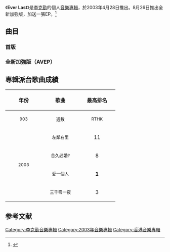 {{Album infobox | <!-- See Wikipedia:WikiProject_Albums -->
| Name        = Ever Last
| Type        = [[專輯|專輯]]
| Artist      = [[李克勤|李克勤]]
| Cover       = 李克勤 Ever Last.jpg
| Released    = 2003年4月28日（AVCD）<br>2003年8月26日（全新加強版）
| Recorded    = 2003年
| Genre       = [[粵語流行音樂|粵語流行音樂]]
| Length      = 40:27
| Label       = [[環球唱片_(香港)|環球唱片]]
| Last album  = [[Let's_Celebrate|Let's Celebrate]]<br>（2002年）
| This album  = '''Ever Last'''<br>（2003年）
| Next album  = [[Custom_Made|Custom Made]]<br>（2003年）
}}

《'''Ever Last'''》是[[李克勤|李克勤]]的個人[[音樂專輯|音樂專輯]]，於2003年4月28日推出。8月26日推出全新加強版，加送一張EP。<ref>{{Cite web |url=https://ent.163.com/ent_2003/editor/030818/030818_186085.html |title=存档副本 |access-date=2021-05-08 |archive-date=2006-12-13 |archive-url=https://web.archive.org/web/20061213030613/http://ent.163.com/ent_2003/editor/030818/030818_186085.html }}</ref>

== 曲目 ==
=== 首版 ===
{{tracklist
| headline        = Visual
| total_length    = 

| title1         = Computer Data - Not Playable
| length1        = 

| title2         = 合久必婚?
| note2          = MV
| length2        = 

| title3         = 愛一個人
| note3          = MV
| length3        = 
}}

{{tracklist
| headline        = Audio
| total_length    = 40:27
| title_width = 16%

| title4         = 合久必婚?
| music4         = [[伍樂城|伍樂城]]
| lyrics4        = [[林夕|林夕]]
| arranger4      = 伍樂城
| producer4      = 伍樂城
| longnote4      = 第一主打
| length4        = 3:13

| title5         = 愛一個人
| music5         = [[陳輝陽|陳輝陽]]
| lyrics5        = 林夕
| arranger5      = 陳輝陽
| producer5      = 陳輝陽
| note5          = [[陳慧琳|陳慧琳]]合唱
| longnote5      = 第二主打
| length5        = 3:11

| title6         = 頭髮未梳好
| music6         = [[黎澤發|Rob Lay]]
| lyrics6        = [[李峻一|李峻一]]
| arranger6      = 陳輝陽
| producer6      = 陳輝陽
| longnote6      = 
| length6        = 3:44

| title7         = 三千零一夜
| music7         = [[梁詠琪|梁詠琪]]
| lyrics7        = [[陳少琪|陳少琪]]
| arranger7      = [[趙增熹|趙增熹]]<br>[[張人傑_(音樂人)|張人傑]]
| producer7      = 趙增熹<br>陳少琪
| longnote7      = 第三主打
| length7        = 3:44

| title8         = 兒女私情
| music8         = [[吳國恩|吳國恩]]<br>[[江港生|江港生]]
| lyrics8        = [[黃偉文|黃偉文]]
| arranger8      = [[刘志远_(香港音乐人)|劉志遠]]<br>[[褚鎮東|褚鎮東]]
| producer8      = 江港生
| longnote8      = 
| length8        = 4:17

| title9         = 快樂藥
| music9         = [[胡彥斌|胡彥斌]]
| lyrics9        = 李峻一
| arranger9      = [[Ted_Lo|Ted Lo]]
| producer9      = 江港生
| longnote9      = 
| length9        = 3:41

| title10        = 今天最愛
| music10        = 陳輝陽
| lyrics10       = 林夕
| arranger10     = 陳輝陽
| producer10     = 陳輝陽
| longnote10     = 
| length10       = 3:01

| title11        = 隔夜仇
| music11        = [[黃貫中|黃貫中]]
| lyrics11       = [[因葵|因葵]]
| arranger11     = [[Polar_Bear|Polar Bear]]
| producer11     = 黃貫中
| longnote11     = 
| length11       = 4:20

| title12        = 米奇與米妮
| music12        = [[關心妍|關心妍]]
| lyrics12       = 陳少琪
| arranger12     = 褚鎮東
| producer12     = 江港生
| longnote12     = 
| length12       = 3:55

| title13        = 四角戀
| music13        = [[張佳添|張佳添]]<br>江港生
| lyrics13       = 陳少琪
| arranger13     = [[Adrian_Chan|Adrian Chan]]<br>褚鎮東
| producer13     = 江港生
| longnote13     = 
| length13       = 3:50

| title14        = 好人一個
| music14        = 伍樂城
| lyrics14       = 黃偉文
| arranger14     = 伍樂城
| producer14     = 伍樂城
| longnote14     = 
| length14       = 3:27
}}

=== 全新加強版（AVEP） ===
{{tracklist
| headline        = Visual
| total_length    = 

| title1         = Computer Data - Not Playable
| length1        = 

| title2         = 三千零一夜
| note2          = MV
| length2        = 

| title3         = 兒女私情
| note3          = MV
| length3        = 
}}

{{tracklist
| headline        = Audio
| total_length    = 
| title_width = 16%

| title4         = 現代足球小將
| music4         = [[江港生|江港生]]<br>[[李克勤|李克勤]]
| lyrics4        = 李克勤
| arranger4      = [[Billy_Chan|Billy Chan]]<br>[[Adrian_Chan|Adrian Chan]]
| producer4      = 江港生
| longnote4      = 
| length4        = 

| title5         = 有了你世界更美
| music5         = [[謝杰_(音樂人)|謝-{杰}-]]
| lyrics5        = 李克勤<br>[[陳少琪|陳少琪]]
| arranger5      = [[褚鎮東|褚鎮東]]
| producer5      = 江港生
| note5          = [[譚詠麟|譚詠麟]]合唱
| longnote5      = 
| length5        = 

| title6         = 左麟右里
| music6         = [[雷頌德|雷頌德]]
| lyrics6        = 李克勤
| arranger6      = 雷頌德
| producer6      = 雷頌德
| note6          = [[譚詠麟|譚詠麟]]合唱
| longnote6      = 第一首派台歌
| length6        = 

| title7         = 合久必婚?
| music7         = [[伍樂城|伍樂城]]
| lyrics7        = [[林夕|林夕]]
| arranger7      = 伍樂城
| producer7      = 伍樂城
| note7          = [[陳苑淇|陳苑淇]]合唱
| longnote7      = 
| length7        = 

| title8         = 愛情勇敢
| music8         = Billy Chan
| lyrics8        = 陳少琪
| arranger8      = Billy Chan
| producer8      = 江港生
| note8          = [[黃伊汶|黃伊汶]]合唱
| longnote8      = TVB電視劇《[[戇夫成龍|戇夫成龍]]》主題曲
| length8        = 
}}

== 專輯派台歌曲成績 ==
{| class="wikitable"
!align="center" rowspan="2" | 年份
!align="center" rowspan="2" | 歌曲
!align="center" colspan="8" | 最高排名
|-
!width="100"|<small>903</small> !! width="100"|<small>週數</small> !! width="100"|<small>RTHK</small> !! width="100"|<small>週數</small> !! width="100"|<small>997</small> !! width="100"|<small>週數</small> !! width="100"|<small>TVB</small> !! width="100"|<small>週數</small>
|-
|align="center" rowspan="4"| <small>2003</small> ||align="center"| <small>左鄰右里</small> ||align="center"| 11 ||align="center"| 4 ||align="center"| '''1''' ||align="center"| 5 ||align="center"| '''1''' ||align="center"| 4 ||align="center"| '''1''' ||align="center"| 2
|-
|align="center"| <small>合久必婚?</small> ||align="center"| 8 ||align="center"| 4 ||align="center"| '''1''' ||align="center"| 6 ||align="center"| '''1''' ||align="center"| 6 ||align="center"| '''1''' ||align="center"| 4
|-
|align="center"| <small>愛一個人</small> ||align="center"| '''1''' ||align="center"| 8 ||align="center"| '''1''' ||align="center"| 6 ||align="center"| '''1''' ||align="center"| 12 ||align="center"| '''1''' ||align="center"| 4
|-
|align="center"| <small>三千零一夜</small> ||align="center"| 3 ||align="center"| 4 ||align="center"| 3 ||align="center"| 6 ||align="center"| '''1''' ||align="center"| 8 ||align="center"| 8 ||align="center"| 2
|}

== 参考文献 ==
{{reflist}}
{{李克勤}}

[[Category:李克勤音樂專輯|Category:李克勤音樂專輯]]
[[Category:2003年音樂專輯|Category:2003年音樂專輯]]
[[Category:香港音樂專輯|Category:香港音樂專輯]]